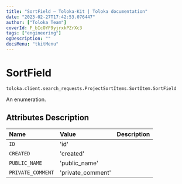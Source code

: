 ```yaml
---
title: "SortField — Toloka-Kit | Toloka documentation"
date: "2023-02-27T17:42:53.076447"
author: ["Toloka Team"]
coverId: F_bIcOYF9yjrxkPZrXc3
tags: ["engineering"]
ogDescription: ""
docsMenu: "tkitMenu"
---
```


# SortField
`toloka.client.search_requests.ProjectSortItems.SortItem.SortField`

An enumeration.

## Attributes Description

| Name | Value | Description |
| :------| :-----------| :----------| 
`ID`|'id'|
`CREATED`|'created'|
`PUBLIC_NAME`|'public_name'|
`PRIVATE_COMMENT`|'private_comment'|